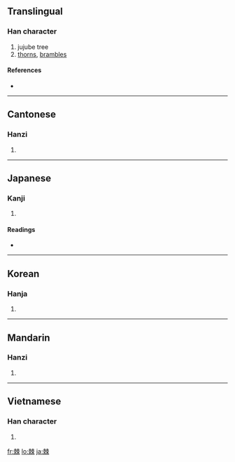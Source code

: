 ==Translingual==

===Han character===
{{Han char|rn=75|rad=木|as=08|sn=12|four=5599<sub>2</sub>|canj=木月木月 (DBDB)}}

# jujube tree
# [[thorns]], [[brambles]]

====References====
* {{Han ref|kx=0532.200|dkj=14938|dj=0921.010|hdz=21227.090|uh=68D8|ud=26840|bh=B4C6|bd=46278}}

----

==Cantonese==

===Hanzi===
{{yue-hanzi|jyut=|y=gik1}}

# {{defn|Cantonese|sort=木08}}

----

==Japanese==

===Kanji===
{{ja-kanji|grade=|rs=木08}}

# {{defn|Japanese}}

====Readings====
* {{ja-readings|on=[[きょく]] (kyoku)|kun=[[いばら]] (ibara), [[とげ]] (toge)}}

----

==Korean==

===Hanja===
{{ko-hanja|hangeul=극|eumhun=|rv=geuk|mr=kŭk|y=kuk}}

# {{defn|Korean|sort=木08}}

----

==Mandarin==

===Hanzi===
{{cmn-hanzi|pin=[[jí]] ([[ji2]])|wg=chi<sup>2</sup>}}

# {{defn|Mandarin|sort=木08}}

----

==Vietnamese==

===Han character===
{{vi-hantu|[[cức]], [[gấc]]|rs=木08}}

# {{defn|Vietnamese|sort=木08}}

[[fr:棘]]
[[lo:棘]]
[[ja:棘]]